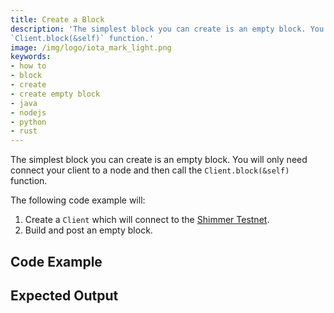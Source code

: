 ```yaml
---
title: Create a Block
description: 'The simplest block you can create is an empty block. You will only need connect your client to a node and then call the
`Client.block(&self)` function.'
image: /img/logo/iota_mark_light.png
keywords:
- how to
- block
- create
- create empty block
- java
- nodejs
- python
- rust
---
```



The simplest block you can create is an empty block. You will only need connect your client to a node and then call the
`Client.block(&self)` function.

The following code example will:

1. Create a `Client` which will connect to the [Shimmer Testnet](https://api.testnet.shimmer.network).
2. Build and post an empty block.

## Code Example

<Tabs groupId="language">
  <TabItem value='rust' label='Rust'>
    <RustCode />
  </TabItem>
  <TabItem value='nodejs' label='Nodejs'>
    <NodejsCode />
  </TabItem>
  <TabItem value='python' label='Python'>
    <PythonCode />
  </TabItem>
  <TabItem value='java' label='Java'>
    <JavaCode />
  </TabItem>
</Tabs>

## Expected Output

<Tabs groupId="language">
  <TabItem value='rust' label='Rust'>
    <RustOutput />
  </TabItem>
  <TabItem value='nodejs' label='Nodejs'>
    <NodejsOutput />
  </TabItem>
  <TabItem value='python' label='Python'>
    <PythonOutput />
  </TabItem>
  <TabItem value='java' label='Java'>
    <JavaOutput />
  </TabItem>
</Tabs>
